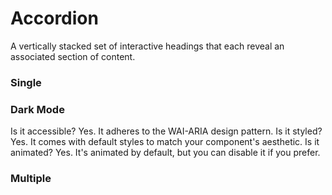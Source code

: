 
<Meta of={AccordionStories} />

# Accordion

A vertically stacked set of interactive headings that each reveal an associated section of content.

### Single

<Canvas of={AccordionStories.Default} />

### Dark Mode

<DarkModeContainer>
  <Accordion type="single" collapsible className="w-full px-10 py-4">
    <AccordionItem value="item-1">
      <AccordionTrigger>Is it accessible?</AccordionTrigger>
      <AccordionContent>Yes. It adheres to the WAI-ARIA design pattern.</AccordionContent>
    </AccordionItem>
    <AccordionItem value="item-2">
      <AccordionTrigger>Is it styled?</AccordionTrigger>
      <AccordionContent>Yes. It comes with default styles to match your component's aesthetic.</AccordionContent>
    </AccordionItem>
    <AccordionItem value="item-3">
      <AccordionTrigger>Is it animated?</AccordionTrigger>
      <AccordionContent>Yes. It's animated by default, but you can disable it if you prefer.</AccordionContent>
    </AccordionItem>
  </Accordion>
</DarkModeContainer>

### Multiple

<Canvas of={AccordionStories.Multiple} />
